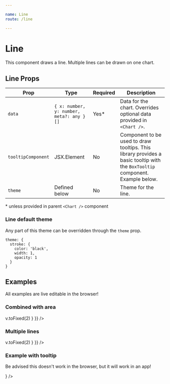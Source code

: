 ```yaml
---

name: Line
route: /line

---
```




# Line

This component draws a line. Multiple lines can be drawn on one chart.


## Line Props
| Prop        | Type | Required | Description
| ----------- | ----------- | ------------- | ------ |
| `data`      | `{ x: number, y: number, meta?: any }[]` | Yes* | Data for the chart. Overrides optional data provided in `<Chart />`.  |
| `tooltipComponent`   | JSX.Element | No | Component to be used to draw tooltips. This library provides a basic tooltip with the `BoxTooltip` component. Example below.  |
| `theme`   | Defined below        | No | Theme for the line.  |

\* unless provided in parent `<Chart />` component

### Line default theme
Any part of this theme can be overridden through the `theme` prop.

```
theme: {
  stroke: {
    color: 'black',
    width: 1,
    opacity: 1
  }
}
```

## Examples

All examples are live editable in the browser!

### Combined with area

<Playground>
<Chart
  style={{ height: 200, width: 400 }}
  data={[
    { x: -2, y: 15 },
    { x: -1, y: 10 },
    { x: 0, y: 12 },
    { x: 1, y: 7 },
    { x: 2, y: 6 },
    { x: 3, y: 3 },
    { x: 4, y: 5 },
    { x: 5, y: 8 },
    { x: 6, y: 12 },
    { x: 7, y: 14 },
    { x: 8, y: 12 },
    { x: 9, y: 13.5 },
    { x: 10, y: 18 },
  ]}
  padding={{ left: 40, bottom: 20, right: 20, top: 20 }}
  xDomain={{ min: -2, max: 10 }}
  yDomain={{ min: -4, max: 20 }}
>
  <VerticalAxis tickCount={10} theme={{ labels: { formatter: (v) => v.toFixed(2) } }} />
  <HorizontalAxis tickCount={3} />
  <Area theme={{ gradient: { from: { color: '#16a085' }, to: { color: '#16a085', opacity: 0.2 } }}} />
  <Line theme={{ stroke: { color: '#16a085', width: 10 } }} />
</Chart>
</Playground>

### Multiple lines

<Playground>
<Chart
  style={{ height: 200, width: 400}}
  padding={{ left: 40, bottom: 20, right: 20, top: 20 }}
  xDomain={{ min: -2, max: 10 }}
  yDomain={{ min: 0, max: 20 }}
>
  <VerticalAxis
    tickCount={10}
    theme={{ labels: { formatter: (v) => v.toFixed(2) } }}
  />
  <HorizontalAxis  />
  <Line 
    theme={{ stroke: { color: 'red', width: 3 } }} 
    data={[
      { x: -2, y: 15 },
      { x: -1, y: 10 },
      { x: 0, y: 12 },
      { x: 5, y: 8 },
      { x: 6, y: 12 },
      { x: 9, y: 13.5 },
      { x: 10, y: 18 },
    ]} 
  />
  <Line 
    theme={{ stroke: { color: 'blue', width: 3 } }} 
    data={[
      { x: -2, y: 0 },
      { x: -1, y: 2 },
      { x: 0, y: 7 },
      { x: 2, y: 5 },
      { x: 3, y: 12 },
      { x: 7, y: 16 },
      { x: 9, y: 17 },
      { x: 10, y: 12 },
    ]} 
  />
</Chart>
</Playground>

### Example with tooltip

Be advised this doesn't work in the browser, but it will work in an app!

<Playground>
<Chart
  style={{ height: 200, width: 400 }}
  data={[
    { x: -2, y: 5 },
    { x: -1, y: 10 },
    { x: 0, y: 12 },
    { x: 4, y: 11 },
    { x: 8, y: 12 },
    { x: 9, y: 13.5 },
    { x: 10, y: 18 },
  ]}
  padding={{ left: 40, bottom: 20, right: 20, top: 20 }}
  yDomain={{ min: 0, max: 20 }}
>
  <VerticalAxis
    tickCount={5}
  />
  <HorizontalAxis tickCount={3} />
  <Line theme={{ stroke: { color: '#c0392b', width: 2 } }} tooltipComponent={<BoxTooltip />} />
</Chart>
</Playground>